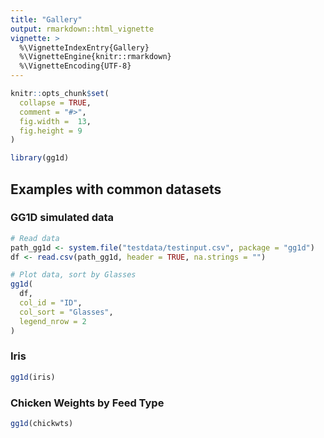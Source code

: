 ```yaml
---
title: "Gallery"
output: rmarkdown::html_vignette
vignette: >
  %\VignetteIndexEntry{Gallery}
  %\VignetteEngine{knitr::rmarkdown}
  %\VignetteEncoding{UTF-8}
---
```


```r
knitr::opts_chunk$set(
  collapse = TRUE,
  comment = "#>",
  fig.width =  13,
  fig.height = 9 
)
```

```r
library(gg1d)
```


## Examples with common datasets

### GG1D simulated data

```r
# Read data
path_gg1d <- system.file("testdata/testinput.csv", package = "gg1d")
df <- read.csv(path_gg1d, header = TRUE, na.strings = "")

# Plot data, sort by Glasses
gg1d(
  df, 
  col_id = "ID", 
  col_sort = "Glasses", 
  legend_nrow = 2
)
```


### Iris

```r
gg1d(iris)
```

### Chicken Weights by Feed Type

```r
gg1d(chickwts)
```
